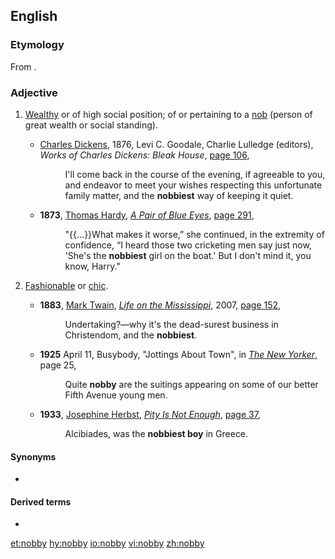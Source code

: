 {{also|Nobby}}
==English==

===Etymology===
From {{suffix|nob|y|lang=en}}.

===Adjective===
{{en-adj|er}}

# {{lb|en|UK}} [[wealthy|Wealthy]] or of high social position; of or pertaining to a [[nob]] (person of great wealth or social standing).
#* {{circa|1852-1853}} [[w:Charles Dickens|Charles Dickens]], 1876, Levi C. Goodale, Charlie Lulledge (editors), ''Works of Charles Dickens: Bleak House'', [http://books.google.com.au/books?id=mgE-AQAAMAAJ&q=%22nobbiest%22&dq=%22nobbiest%22&hl=en&sa=X&ei=Kw10VMLxIufGmAXV8ILwAg&redir_esc=y page 106],
#*: I'll come back in the course of the evening, if agreeable to you, and endeavor to meet your wishes respecting this unfortunate family matter, and the '''nobbiest''' way of keeping it quiet.
#* '''1873''', [[w:Thomas Hardy|Thomas Hardy]], ''[[w:A Pair of Blue Eyes|A Pair of Blue Eyes]]'', [http://books.google.com.au/books?id=RyYSAwAAQBAJ&pg=PA291&dq=%22nobbiest%22&hl=en&sa=X&ei=O-xzVPH6NOGwmwWJjYCADA&redir_esc=y#v=onepage&q=%22nobbiest%22&f=false page 291],
#*: "{{...}}What makes it worse,” she continued, in the extremity of confidence, “I heard those two cricketing men say just now, 'She's the '''nobbiest''' girl on the boat.' But I don't mind it, you know, Harry."
# {{lb|en|US}} [[fashionable|Fashionable]] or [[chic]].
#* '''1883''', [[w:Mark Twain|Mark Twain]], ''[[w:Life on the Mississippi|Life on the Mississippi]]'', 2007, [http://books.google.com.au/books?id=KzA4BNUuKrMC&pg=PA152&dq=%22nobbiest%22&hl=en&sa=X&ei=O-xzVPH6NOGwmwWJjYCADA&redir_esc=y#v=onepage&q=%22nobbiest%22&f=false page 152],
#*: Undertaking?—why it's the dead-surest business in Christendom, and the '''nobbiest'''.
#* '''1925''' April 11, Busybody, "Jottings About Town", in [[w:The New Yorker|''The New Yorker'']], page 25,<!--confirmed on microfilm-->
#*: Quite '''nobby''' are the suitings appearing on some of our better Fifth Avenue young men.
#* '''1933''', [[w:Josephine Herbst|Josephine Herbst]], ''[[w:Pity Is Not Enough|Pity Is Not Enough]]'', [http://books.google.com.au/books?id=NdFaAAAAMAAJ&q=%22nobbiest%22&dq=%22nobbiest%22&hl=en&sa=X&ei=Kw10VMLxIufGmAXV8ILwAg&redir_esc=y page 37],
#*: Alcibiades, was the '''nobbiest boy''' in Greece.

====Synonyms====
* {{sense|fashionable or chic}} {{l|en|classy}}

====Derived terms====
* {{l|en|nobbily}}

[[et:nobby]]
[[hy:nobby]]
[[io:nobby]]
[[vi:nobby]]
[[zh:nobby]]